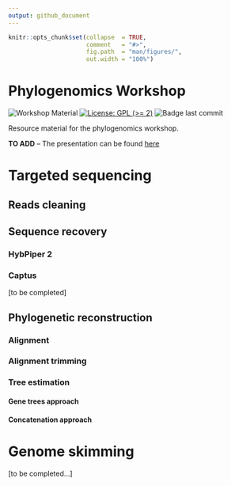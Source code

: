 ```yaml
---
output: github_document
---
```


<!-- README.md is generated from README.Rmd. Please edit that file -->


```r
knitr::opts_chunk$set(collapse  = TRUE,
                      comment   = "#>",
                      fig.path  = "man/figures/",
                      out.width = "100%")
```



# Phylogenomics Workshop

<!-- badges: start -->
![Workshop Material](https://img.shields.io/badge/Workshop-Material-brightgreen) [![License: GPL (>= 2)](https://img.shields.io/badge/License-GPL%20%28%3E%3D%202%29-blue.svg)](https://choosealicense.com/licenses/gpl-2.0/) ![Badge last commit](https://img.shields.io/github/last-commit/LPDagallier/Phylogenomics_Workshop?style=flat-square) 
<!-- badges: stop -->

Resource material for the phylogenomics workshop.

**TO ADD** -- The presentation can be found [here](./prez.pdf)

# Targeted sequencing
## Reads cleaning
## Sequence recovery
### HybPiper 2
### Captus
[to be completed]


## Phylogenetic reconstruction
### Alignment
### Alignment trimming
### Tree estimation
#### Gene trees approach
#### Concatenation approach

# Genome skimming
[to be completed...]

